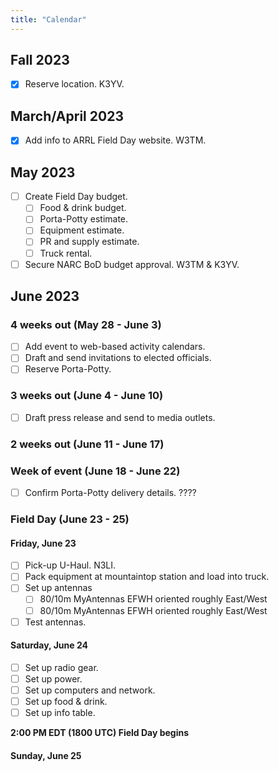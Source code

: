 ```yaml
---
title: "Calendar"
---
```


## Fall 2023

- [x] Reserve location. K3YV.

## March/April 2023

- [x] Add info to ARRL Field Day website. W3TM.

## May 2023

- [ ] Create Field Day budget.
    - [ ] Food & drink budget.
    - [ ] Porta-Potty estimate.
    - [ ] Equipment estimate.
    - [ ] PR and supply estimate.
    - [ ] Truck rental.
- [ ] Secure NARC BoD budget approval. W3TM & K3YV.

## June 2023

### 4 weeks out (May 28 - June 3)

- [ ] Add event to web-based activity calendars.
- [ ] Draft and send invitations to elected officials.
- [ ] Reserve Porta-Potty.

### 3 weeks out (June 4 - June 10)

- [ ] Draft press release and send to media outlets.

### 2 weeks out (June 11 - June 17)

### Week of event (June 18 - June 22)

- [ ] Confirm Porta-Potty delivery details. ????

### Field Day (June 23 - 25)

#### Friday, June 23

- [ ] Pick-up U-Haul. N3LI.
- [ ] Pack equipment at mountaintop station and load into truck.
- [ ] Set up antennas
    - [ ] 80/10m MyAntennas EFWH oriented roughly East/West
    - [ ] 80/10m MyAntennas EFWH oriented roughly East/West
- [ ] Test antennas.

#### Saturday, June 24

- [ ] Set up radio gear.
- [ ] Set up power.
- [ ] Set up computers and network.
- [ ] Set up food & drink.
- [ ] Set up info table.

**2:00 PM EDT (1800 UTC) Field Day begins**

#### Sunday, June 25

